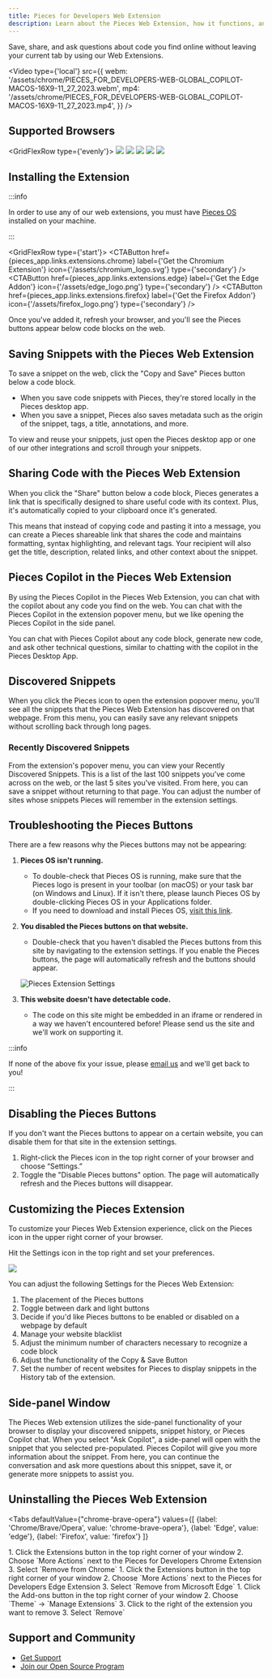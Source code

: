 ```yaml
---
title: Pieces for Developers Web Extension
description: Learn about the Pieces Web Extension, how it functions, and what all you can do with this powerful extension.
---
```



Save, share, and ask questions about code you find online without leaving your current tab by using our Web Extensions.

<Video
  type={'local'}
  src={{
    webm: '/assets/chrome/PIECES_FOR_DEVELOPERS-WEB-GLOBAL_COPILOT-MACOS-16X9-11_27_2023.webm',
    mp4: '/assets/chrome/PIECES_FOR_DEVELOPERS-WEB-GLOBAL_COPILOT-MACOS-16X9-11_27_2023.mp4',
  }}
/>

## Supported Browsers

<GridFlexRow type={'evenly'}>
  <Image width={80} src="/assets/chrome_logo.png" />
  <Image width={70} src="/assets/brave_logo.png" />
  <Image width={80} src="/assets/opera_logo.png" />
  <Image width={70} src="/assets/firefox_logo.png" />
  <Image width={80} src="/assets/edge_logo.png" />
</GridFlexRow>

## Installing the Extension

:::info

In order to use any of our web extensions, you must have <a target="blank" href="/installation-getting-started/what-am-i-installing#what-is-pieces-os">Pieces OS</a> installed on your machine.

:::

<GridFlexRow type={'start'}>
  <CTAButton
    href={pieces_app.links.extensions.chrome}
    label={'Get the Chromium Extension'}
    icon={'/assets/chromium_logo.svg'}
    type={'secondary'}
  />
  <CTAButton
    href={pieces_app.links.extensions.edge}
    label={'Get the Edge Addon'}
    icon={'/assets/edge_logo.png'}
    type={'secondary'}
  />
  <CTAButton
    href={pieces_app.links.extensions.firefox}
    label={'Get the Firefox Addon'}
    icon={'/assets/firefox_logo.png'}
    type={'secondary'}
  />
</GridFlexRow>

<MiniSpacer />

Once you've added it, refresh your browser, and you'll see the Pieces buttons appear below code blocks on the web.

## Saving Snippets with the Pieces Web Extension
To save a snippet on the web, click the "Copy and Save" Pieces button below a code block.

- When you save code snippets with Pieces, they're stored locally in the Pieces desktop app.
- When you save a snippet, Pieces also saves metadata such as the origin of the snippet, tags, a title, annotations, and more.

To view and reuse your snippets, just open the Pieces desktop app or one of our other integrations and scroll through your snippets.

## Sharing Code with the Pieces Web Extension

[//]: # (TODO: Add a video showing the share functionality)

When you click the "Share" button below a code block, Pieces generates a link that is specifically designed to share useful code with its context. Plus, it's automatically copied to your clipboard once it's generated.

This means that instead of copying code and pasting it into a message, you can create a Pieces shareable link that shares the code and maintains formatting, syntax highlighting, and relevant tags. Your recipient will also get the title, description, related links, and other context about the snippet.

## Pieces Copilot in the Pieces Web Extension

By using the Pieces Copilot in the Pieces Web Extension, you can chat with the copilot about any code you find on the web. You can chat with the Pieces Copilot in the extension popover menu, but we like opening the Pieces Copilot in the side panel.

You can chat with Pieces Copilot about any code block, generate new code, and ask other technical questions, similar to chatting with the copilot in the Pieces Desktop App.

## Discovered Snippets
When you click the Pieces icon to open the extension popover menu, you'll see all the snippets that the Pieces Web Extension has discovered on that webpage. From this menu, you can easily save any relevant snippets without scrolling back through long pages.

### Recently Discovered Snippets
From the extension's popover menu, you can view your Recently Discovered Snippets. This is a list of the last 100 snippets you've come across on the web, or the last 5 sites you've visited. From here, you can save a snippet without returning to that page. You can adjust the number of sites whose snippets Pieces will remember in the extension settings.

## Troubleshooting the Pieces Buttons
There are a few reasons why the Pieces buttons may not be appearing:

1. **Pieces OS isn't running.**
    - To double-check that Pieces OS is running, make sure that the Pieces logo is present in your toolbar (on macOS) or your task bar (on Windows and Linux). If it isn't there, please launch Pieces OS by double-clicking Pieces OS in your Applications folder.
    - If you need to download and install Pieces OS, <a target="_blank" href="/installation-getting-started/what-am-i-installing">visit this link</a>.

2. **You disabled the Pieces buttons on that website.**
    - Double-check that you haven't disabled the Pieces buttons from this site by navigating to the extension settings. If you enable the Pieces buttons, the page will automatically refresh and the buttons should appear.

    ![Pieces Extension Settings](/assets/settings_for_chrome.png)

3. **This website doesn't have detectable code.**
    - The code on this site might be embedded in an iframe or rendered in a way we haven't encountered before! Please send us the site and we'll work on supporting it.

:::info

If none of the above fix your issue, please <a target="_blank" href={pieces_app.links.socials.support_email}>email us</a> and we'll get back to you!

:::

## Disabling the Pieces Buttons
If you don't want the Pieces buttons to appear on a certain website, you can disable them for that site in the extension settings.

1. Right-click the Pieces icon in the top right corner of your browser and choose “Settings.”
2. Toggle the "Disable Pieces buttons" option. The page will automatically refresh and the Pieces buttons will disappear.

## Customizing the Pieces Extension

To customize your Pieces Web Extension experience, click on the Pieces icon in the upper right corner of your browser.

Hit the Settings icon in the top right and set your preferences.

![](/assets/theme_for_chrome.png)

You can adjust the following Settings for the Pieces Web Extension:
1. The placement of the Pieces buttons
2. Toggle between dark and light buttons
3. Decide if you'd like Pieces buttons to be enabled or disabled on a webpage by default
4. Manage your website blacklist
5. Adjust the minimum number of characters necessary to recognize a code block
6. Adjust the functionality of the Copy & Save Button
7. Set the number of recent websites for Pieces to display snippets in the History tab of the extension.

## Side-panel Window
The Pieces Web extension utilizes the side-panel functionality of your browser to display your discovered snippets, snippet history, or Pieces Copilot chat. When you select "Ask Copilot", a side-panel will open with the snippet that you selected pre-populated. Pieces Copilot will give you more information about the snippet. From here, you can continue the conversation and ask more questions about this snippet, save it, or generate more snippets to assist you.

## Uninstalling the Pieces Web Extension

<Tabs
  defaultValue={"chrome-brave-opera"}
  values={[
    {label: 'Chrome/Brave/Opera', value: 'chrome-brave-opera'},
    {label: 'Edge', value: 'edge'},
    {label: 'Firefox', value: 'firefox'}
  ]}
>
  <TabItem value="chrome-brave-opera">
    1. Click the Extensions button in the top right corner of your window
    2. Choose `More Actions` next to the Pieces for Developers Chrome Extension
    3. Select `Remove from Chrome`
  </TabItem>
  <TabItem value="edge">
    1. Click the Extensions button in the top right corner of your window
    2. Choose `More Actions` next to the Pieces for Developers Edge Extension
    3. Select `Remove from Microsoft Edge`
  </TabItem>
  <TabItem value="firefox">
    1. Click the Add-ons button in the top right corner of your window
    2. Choose `Theme` → `Manage Extensions`
    3. Click to the right of the extension you want to remove
    3. Select `Remove`
  </TabItem>
</Tabs>

##  Support and Community

- [Get Support](/support)
- [Join our Open Source Program](https://github.com/pieces-app/opensource)
